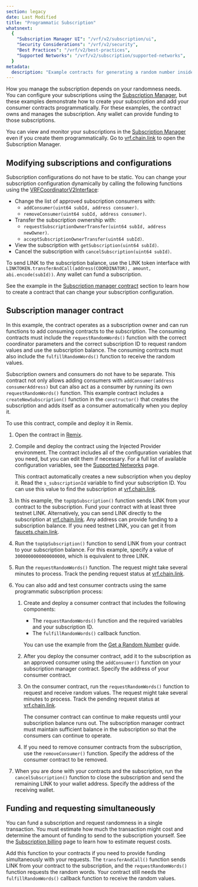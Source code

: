 ```yaml
---
section: legacy
date: Last Modified
title: "Programmatic Subscription"
whatsnext:
  {
    "Subscription Manager UI": "/vrf/v2/subscription/ui",
    "Security Considerations": "/vrf/v2/security",
    "Best Practices": "/vrf/v2/best-practices",
    "Supported Networks": "/vrf/v2/subscription/supported-networks",
  }
metadata:
  description: "Example contracts for generating a random number inside a smart contract using Chainlink VRF v2."
---
```



<VrfCommon callout="subscription" />

How you manage the subscription depends on your randomness needs. You can configure your subscriptions using the [Subscription Manager](/vrf/v2/subscription/ui), but these examples demonstrate how to create your subscription and add your consumer contracts programmatically. For these examples, the contract owns and manages the subscription. Any wallet can provide funding to those subscriptions.

You can view and monitor your subscriptions in the [Subscription Manager](/vrf/v2/subscription/ui) even if you create them programmatically. Go to [vrf.chain.link](https://vrf.chain.link) to open the Subscription Manager.

## Modifying subscriptions and configurations

Subscription configurations do not have to be static. You can change your subscription configuration dynamically by calling the following functions using the [VRFCoordinatorV2Interface](https://github.com/smartcontractkit/chainlink/blob/master/contracts/src/v0.8/vrf/interfaces/VRFCoordinatorV2Interface.sol):

- Change the list of approved subscription consumers with:
  - `addConsumer(uint64 subId, address consumer)`.
  - `removeConsumer(uint64 subId, address consumer)`.
- Transfer the subscription ownership with:
  - `requestSubscriptionOwnerTransfer(uint64 subId, address newOwner)`.
  - `acceptSubscriptionOwnerTransfer(uint64 subId)`.
- View the subscription with `getSubscription(uint64 subId)`.
- Cancel the subscription with `cancelSubscription(uint64 subId)`.

To send LINK to the subscription balance, use the LINK token interface with `LINKTOKEN.transferAndCall(address(COORDINATOR), amount, abi.encode(subId))`. Any wallet can fund a subscription.

See the example in the [Subscription manager contract](#subscription-manager-contract) section to learn how to create a contract that can change your subscription configuration.

## Subscription manager contract

In this example, the contract operates as a subscription owner and can run functions to add consuming contracts to the subscription. The consuming contracts must include the `requestRandomWords()` function with the correct coordinator parameters and the correct subscription ID to request random values and use the subscription balance. The consuming contracts must also include the `fulfillRandomWords()` function to receive the random values.

Subscription owners and consumers do not have to be separate. This contract not only allows adding consumers with `addConsumer(address consumerAddress)` but can also act as a consumer by running its own `requestRandomWords()` function. This example contract includes a `createNewSubscription()` function in the `constructor()` that creates the subscription and adds itself as a consumer automatically when you deploy it.

<CodeSample src="samples/VRF/VRFv2SubscriptionManager.sol" />

To use this contract, compile and deploy it in Remix.

1. Open the contract in [Remix](https://remix.ethereum.org/#url=https://docs.chain.link/samples/VRF/VRFv2SubscriptionManager.sol).

1. Compile and deploy the contract using the Injected Provider environment. The contract includes all of the configuration variables that you need, but you can edit them if necessary. For a full list of available configuration variables, see the [Supported Networks](/vrf/v2/subscription/supported-networks) page.

   This contract automatically creates a new subscription when you deploy it. Read the `s_subscriptionId` variable to find your subscription ID. You can use this value to find the subscription at [vrf.chain.link](https://vrf.chain.link).

1. In this example, the `topUpSubscription()` function sends LINK from your contract to the subscription. Fund your contract with at least three testnet LINK. Alternatively, you can send LINK directly to the subscription at [vrf.chain.link](https://vrf.chain.link). Any address can provide funding to a subscription balance. If you need testnet LINK, you can get it from [faucets.chain.link](https://faucets.chain.link/sepolia/).

1. Run the `topUpSubscription()` function to send LINK from your contract to your subscription balance. For this example, specify a value of `3000000000000000000`, which is equivalent to three LINK.

1. Run the `requestRandomWords()` function. The request might take several minutes to process. Track the pending request status at [vrf.chain.link](https://vrf.chain.link).

1. You can also add and test consumer contracts using the same programmatic subscription process:

   1. Create and deploy a consumer contract that includes the following components:

      - The `requestRandomWords()` function and the required variables and your subscription ID.
      - The `fulfillRandomWords()` callback function.

      You can use the example from the [Get a Random Number](/vrf/v2/subscription/examples/get-a-random-number/#analyzing-the-contract) guide.

   1. After you deploy the consumer contract, add it to the subscription as an approved consumer using the `addConsumer()` function on your subscription manager contract. Specify the address of your consumer contract.

   1. On the consumer contract, run the `requestRandomWords()` function to request and receive random values. The request might take several minutes to process. Track the pending request status at [vrf.chain.link](https://vrf.chain.link).

      The consumer contract can continue to make requests until your subscription balance runs out. The subscription manager contract must maintain sufficient balance in the subscription so that the consumers can continue to operate.

   1. If you need to remove consumer contracts from the subscription, use the `removeConsumer()` function. Specify the address of the consumer contract to be removed.

1. When you are done with your contracts and the subscription, run the `cancelSubscription()` function to close the subscription and send the remaining LINK to your wallet address. Specify the address of the receiving wallet.

## Funding and requesting simultaneously

You can fund a subscription and request randomness in a single transaction. You must estimate how much the transaction might cost and determine the amount of funding to send to the subscription yourself. See the [Subscription billing](/vrf/v2/subscription/#subscription-limits) page to learn how to estimate request costs.

<CodeSample src="snippets/VRF/VRFv2FundAndRequestFunction.sol" />

Add this function to your contracts if you need to provide funding simultaneously with your requests. The `transferAndCall()` function sends LINK from your contract to the subscription, and the `requestRandomWords()` function requests the random words. Your contract still needs the `fulfillRandomWords()` callback function to receive the random values.
